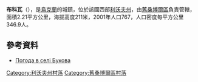 {{coord|49|35|27|N|22|59|18|E|scale:100000|display=title}}

'''布科瓦'''（{{lang-uk|Букова}}），是[[烏克蘭|烏克蘭]]的城鎮，位於該國西部[[利沃夫州|利沃夫州]]，由[[舊桑博爾區|舊桑博爾區]]負責管轄，面積2.21平方公里，海拔高度211米，2001年人口767，人口密度每平方公里346.9人。

==參考資料==
* [http://weather.in.ua/ua/l'vovskaja/2274 Погода в селі Букова] {{Wayback|url=http://weather.in.ua/ua/l'vovskaja/2274 |date=20160305101905 }}

[[Category:利沃夫州村落|Category:利沃夫州村落]]
[[Category:舊桑博爾區村落|Category:舊桑博爾區村落]]


{{Lviv-geo-stub}}